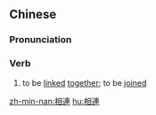 {{also|相连}}
==Chinese==
{{zh-forms|s=相连}}

===Pronunciation===
{{zh-pron
|m=xiānglián
|h=pfs=siông-lièn
|mn=sio-liân
|cat=v
}}

===Verb===
{{zh-verb}}

# to be [[linked]] [[together]]; to be [[joined]]

[[zh-min-nan:相連]]
[[hu:相連]]